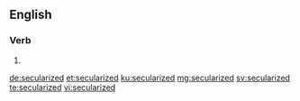 ==English==

===Verb===
{{head|en|verb form}}

# {{en-past of|secularize}}

[[de:secularized]]
[[et:secularized]]
[[ku:secularized]]
[[mg:secularized]]
[[sv:secularized]]
[[te:secularized]]
[[vi:secularized]]